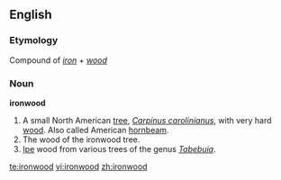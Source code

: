==English==

===Etymology===
Compound of ''[[iron]]'' + ''[[wood]]''

===Noun===
'''ironwood'''

# A small North American [[tree]], ''[[Carpinus carolinianus]]'', with very hard [[wood]].  Also called American [[hornbeam]].
# The wood of the ironwood tree.
# [[Ipe]] wood from various trees of the genus ''[[Tabebuia]]''.

[[te:ironwood]]
[[vi:ironwood]]
[[zh:ironwood]]